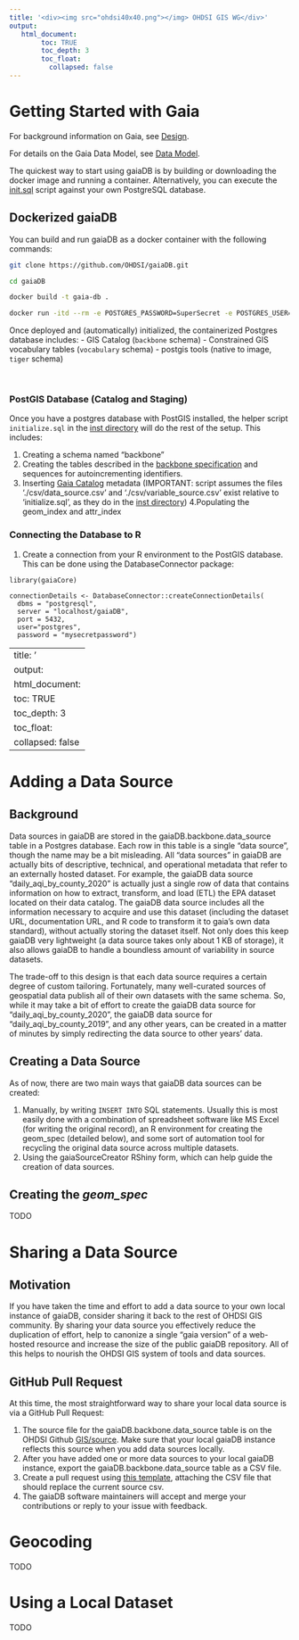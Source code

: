 ```yaml
---
title: '<div><img src="ohdsi40x40.png"></img> OHDSI GIS WG</div>'
output:
   html_document:
        toc: TRUE
        toc_depth: 3
        toc_float:
          collapsed: false
---
```


# **Getting Started with Gaia**

For background information on Gaia, see [Design](design.html).

For details on the Gaia Data Model, see [Data Model](models.html).

The quickest way to start using gaiaDB is by building or downloading the docker image and running a container. Alternatively, you can execute the [init.sql](https://github.com/OHDSI/gaiaDB/blob/main/init.sql) script against your own PostgreSQL database.

## Dockerized gaiaDB

You can build and run gaiaDB as a docker container with the following commands:

```bash
git clone https://github.com/OHDSI/gaiaDB.git

cd gaiaDB

docker build -t gaia-db .

docker run -itd --rm -e POSTGRES_PASSWORD=SuperSecret -e POSTGRES_USER=postgres --network gaia -p 5432:5432 --name gaia-db gaia-db
```

Once deployed and (automatically) initialized, the containerized Postgres database includes:
- GIS Catalog (`backbone` schema)
- Constrained GIS vocabulary tables (`vocabulary` schema)
- postgis tools (native to image, `tiger` schema)

<br>

### PostGIS Database (Catalog and Staging)

Once you have a postgres database with PostGIS installed, the helper script `initialize.sql` in the [inst directory](https://github.com/OHDSI/GIS/tree/main/inst/) will do the rest of the setup. This includes:

1. Creating a schema named "backbone"
2. Creating the tables described in the [backbone specification](gaia-datamodels.html#Backbone) and sequences for autoincrementing identifiers.
3. Inserting [Gaia Catalog](gaia-catalog.html) metadata (IMPORTANT: script assumes the files './csv/data_source.csv' and './csv/variable_source.csv' exist relative to 'initialize.sql', as they do in the [inst directory](https://github.com/OHDSI/GIS/tree/main/inst/))
4.Populating the geom_index and attr_index 

### Connecting the Database to R

1. Create a connection from your R environment to the PostGIS database. This can be done using the DatabaseConnector package:

```
library(gaiaCore)

connectionDetails <- DatabaseConnector::createConnectionDetails(
  dbms = "postgresql",
  server = "localhost/gaiaDB",
  port = 5432,
  user="postgres",
  password = "mysecretpassword") 
```

---
title: '<div><img src="ohdsi40x40.png"></img> OHDSI GIS WG</div>'
output:
   html_document:
        toc: TRUE
        toc_depth: 3
        toc_float:
          collapsed: false
---


# **Adding a Data Source**

## Background

Data sources in gaiaDB are stored in the gaiaDB.backbone.data_source table in a Postgres database. Each row in this table is a single "data source", though the name may be a bit misleading. All "data sources" in gaiaDB are actually bits of descriptive, technical, and operational metadata that refer to an externally hosted dataset. For example, the gaiaDB data source "daily_aqi_by_county_2020" is actually just a single row of data that contains information on how to extract, transform, and load (ETL) the EPA dataset located on their data catalog. The gaiaDB data source includes all the information necessary to acquire and use this dataset (including the dataset URL, documentation URL, and R code to transform it to gaia's own data standard), without actually storing the dataset itself. Not only does this keep gaiaDB very lightweight (a data source takes only about 1 KB of storage), it also allows gaiaDB to handle a boundless amount of variability in source datasets.

The trade-off to this design is that each data source requires a certain degree of custom tailoring. Fortunately, many well-curated sources of geospatial data publish all of their own datasets with the same schema. So, while it may take a bit of effort to create the gaiaDB data source for "daily_aqi_by_county_2020", the gaiaDB data source for "daily_aqi_by_county_2019", and any other years, can be created in a matter of minutes by simply redirecting the data source to other years' data.

## Creating a Data Source

As of now, there are two main ways that gaiaDB data sources can be created:

1. Manually, by writing `INSERT INTO` SQL statements. Usually this is most easily done with a combination of spreadsheet software like MS Excel (for writing the original record), an R environment for creating the geom_spec (detailed below), and some sort of automation tool for recycling the original data source across multiple datasets.
2. Using the gaiaSourceCreator RShiny form, which can help guide the creation of data sources.

## Creating the *geom_spec*

TODO



# **Sharing a Data Source** 

## Motivation

If you have taken the time and effort to add a data source to your own local instance of gaiaDB, consider sharing it back to the rest of OHDSI GIS community. By sharing your data source you effectively reduce the duplication of effort, help to canonize a single "gaia version" of a web-hosted resource and increase the size of the public gaiaDB repository. All of this helps to nourish the OHDSI GIS system of tools and data sources.

## GitHub Pull Request

At this time, the most straightforward way to share your local data source is via a GitHub Pull Request:

  1. The source file for the gaiaDB.backbone.data_source table is on the OHDSI Github [GIS/source](https://github.com/OHDSI/GIS/tree/main/source). Make sure that your local gaiaDB instance reflects this source when you add data sources locally.
  2. After you have added one or more data sources to your local gaiaDB instance, export the gaiaDB.backbone.data_source table as a CSV file. 
  3. Create a pull request using [this template](https://github.com/OHDSI/GIS/issues/new?assignees=&labels=&template=share_data_source.yaml&title=%5BShare+New+Data+Source%28s%29+Request%5D), attaching the CSV file that should replace the current source csv.
  4. The gaiaDB software maintainers will accept and merge your contributions or reply to your issue with feedback.


# **Geocoding**

TODO

# **Using a Local Dataset**

TODO